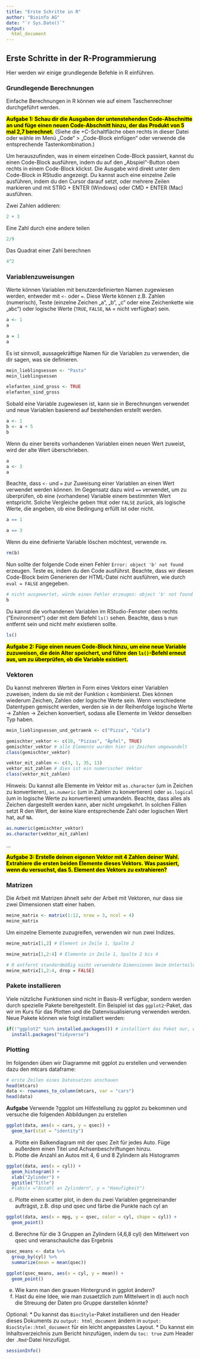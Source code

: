 ```yaml
---
title: "Erste Schritte in R"
author: "Bioinfo AG"
date: "`r Sys.Date()`"
output:
  html_document
---
```


## Erste Schritte in der R-Programmierung

Hier werden wir einige grundlegende Befehle in R einführen.

### Grundlegende Berechnungen

Einfache Berechnungen in R können wie auf einem Taschenrechner durchgeführt werden.

<mark>**Aufgabe 1: Schau dir die Ausgaben der untenstehenden Code-Abschnitte an und füge einen neuen Code-Abschnitt hinzu, der das Produkt von 5 mal 2,7 berechnet.**</mark> (Siehe die +C-Schaltfläche oben rechts in dieser Datei oder wähle im Menü „Code“ > „Code-Block einfügen“ oder verwende die entsprechende Tastenkombination.)

Um herauszufinden, was in einem einzelnen Code-Block passiert, kannst du einen Code-Block ausführen, indem du auf den „Abspiel“-Button oben rechts in einem Code-Block klickst. Die Ausgabe wird direkt unter dem Code-Block in RStudio angezeigt. Du kannst auch eine einzelne Zeile ausführen, indem du den Cursor darauf setzt, oder mehrere Zeilen markieren und mit STRG + ENTER (Windows) oder CMD + ENTER (Mac) ausführen.

Zwei Zahlen addieren:
```r
2 + 3
```

Eine Zahl durch eine andere teilen
```r
2/9
```

Das Quadrat einer Zahl berechnen
```r
4^2
```

### Variablenzuweisungen
Werte können Variablen mit benutzerdefinierten Namen zugewiesen werden, entweder mit `<-` oder `=`. Diese Werte können z.B. Zahlen (numerisch), Texte (einzelne Zeichen „a“, „b“, „c“ oder eine Zeichenkette wie „abc“) oder logische Werte (`TRUE`, `FALSE`, `NA` = nicht verfügbar) sein.
```r
a <- 1
a
```

```r
a = 1
a
```

Es ist sinnvoll, aussagekräftige Namen für die Variablen zu verwenden, die dir sagen, was sie definieren.
```r
mein_lieblingsessen <- "Pasta"
mein_lieblingsessen
```

```r
elefanten_sind_gross <- TRUE
elefanten_sind_gross
```

Sobald eine Variable zugewiesen ist, kann sie in Berechnungen verwendet und neue Variablen basierend auf bestehenden erstellt werden.
```r
a <- 1
b <- a + 5
b
```

Wenn du einer bereits vorhandenen Variablen einen neuen Wert zuweist, wird der alte Wert überschrieben.
```r
a
a <- 3
a
```

Beachte, dass `<-` und `=` zur Zuweisung einer Variablen an einen Wert verwendet werden können. Im Gegensatz dazu wird `==` verwendet, um zu überprüfen, ob eine (vorhandene) Variable einem bestimmten Wert entspricht. Solche Vergleiche geben `TRUE` oder `FALSE` zurück, als logische Werte, die angeben, ob eine Bedingung erfüllt ist oder nicht.
```r
a == 1
```

```r
a == 3
```

Wenn du eine definierte Variable löschen möchtest, verwende `rm`.
```r
rm(b)
```

Nun sollte der folgende Code einen Fehler `Error: object 'b' not found` erzeugen. Teste es, indem du den Code ausführst. Beachte, dass wir diesen Code-Block beim Generieren der HTML-Datei nicht ausführen, wie durch `eval = FALSE` angegeben.
```r
# nicht ausgewertet, würde einen Fehler erzeugen: object 'b' not found
b
```

Du kannst die vorhandenen Variablen im RStudio-Fenster oben rechts ("Environment") oder mit dem Befehl `ls()` sehen. Beachte, dass `b` nun entfernt sein und nicht mehr existieren sollte.
```r
ls()
```

<mark>**Aufgabe 2: Füge einen neuen Code-Block hinzu, um eine neue Variable zuzuweisen, die dein Alter speichert, und führe den `ls()`-Befehl erneut aus, um zu überprüfen, ob die Variable existiert.**</mark>

### Vektoren
Du kannst mehreren Werten in Form eines Vektors einer Variablen zuweisen, indem du sie mit der Funktion `c` kombinierst. Dies können wiederum Zeichen, Zahlen oder logische Werte sein. Wenn verschiedene Datentypen gemischt werden, werden sie in der Reihenfolge logische Werte -> Zahlen -> Zeichen konvertiert, sodass alle Elemente im Vektor denselben Typ haben.
```r
mein_lieblingsessen_und_getraenk <- c("Pizza", "Cola")

gemischter_vektor <- c(10, "Pizzas", "Äpfel", TRUE)
gemischter_vektor # alle Elemente wurden hier in Zeichen umgewandelt
class(gemischter_vektor)

vektor_mit_zahlen <- c(3, 1, 35, 13)
vektor_mit_zahlen # dies ist ein numerischer Vektor
class(vektor_mit_zahlen)
```

Hinweis: Du kannst alle Elemente im Vektor mit `as.character` (um in Zeichen zu konvertieren), `as.numeric` (um in Zahlen zu konvertieren) oder `as.logical` (um in logische Werte zu konvertieren) umwandeln. Beachte, dass alles als Zeichen dargestellt werden kann, aber nicht umgekehrt. In solchen Fällen setzt R den Wert, der keine klare entsprechende Zahl oder logischen Wert hat, auf `NA`.
```r
as.numeric(gemischter_vektor)
as.character(vektor_mit_zahlen)
```

...

<mark>**Aufgabe 3: Erstelle deinen eigenen Vektor mit 4 Zahlen deiner Wahl. Extrahiere die ersten beiden Elemente dieses Vektors. Was passiert, wenn du versuchst, das 5. Element des Vektors zu extrahieren?**</mark>

### Matrizen
Die Arbeit mit Matrizen ähnelt sehr der Arbeit mit Vektoren, nur dass sie zwei Dimensionen statt einer haben.
```r
meine_matrix <- matrix(1:12, nrow = 3, ncol = 4)
meine_matrix
```

Um einzelne Elemente zuzugreifen, verwenden wir nun zwei Indizes.
```r
meine_matrix[1,2] # Element in Zeile 1, Spalte 2

meine_matrix[1,2:4] # Elemente in Zeile 1, Spalte 2 bis 4

# R entfernt standardmäßig nicht verwendete Dimensionen beim Unterteilen
meine_matrix[1,2:4, drop = FALSE]
```


### Pakete installieren

Viele nützliche Funktionen sind nicht in Basis-R verfügbar, sondern werden durch spezielle Pakete bereitgestellt. Ein Beispiel ist das `ggplot2`-Paket, das wir im Kurs für das Plotten und die Datenvisualisierung verwenden werden. Neue Pakete können wie folgt installiert werden:
```r
if(!"ggplot2" %in% installed.packages()) # installiert das Paket nur, wenn es noch nicht verfügbar ist
  install.packages("tidyverse")
```


### Plotting
Im folgenden üben wir Diagramme mit ggplot zu erstellen und verwenden dazu den mtcars dataframe:
```r
# erste Zeilen eines Datensatzes anschauen
head(mtcars)
data <- rownames_to_column(mtcars, var = "cars")
head(data)
```

**Aufgabe** 
Verwende ?ggplot um Hilfestellung zu ggplot zu bekommen und versuche die folgenden Abbildungen zu erstellen
```r
ggplot(data, aes(x = cars, y = qsec)) +
  geom_bar(stat = "identity")
```

a) Plotte ein Balkendiagram mit der qsec Zeit für jedes Auto. Füge außerdem einen Titel und Achsenbeschriftungen hinzu.
b) Plotte die Anzahl an Autos mit 4, 6 und 8 Zylindern als Histogramm

```r
ggplot(data, aes(x = cyl)) + 
  geom_histogram() +
  xlab("Zylinder") +
  ggtitle("Title")
  #labs(x ="Anzahl an Zylindern", y = "Haeufigkeit")
```

c) Plotte einen scatter plot, in dem du zwei Variablen gegeneinander aufträgst, z.B. disp und qsec und färbe die Punkte nach cyl an
```r
ggplot(data, aes(x = mpg, y = qsec, color = cyl, shape = cyl)) + 
  geom_point() 
```

d) Berechne für die 3 Gruppen an Zylindern (4,6,8 cyl) den Mittelwert von qsec und veranschauliche das Ergebnis
```r
qsec_means <- data %>%
  group_by(cyl) %>%
  summarize(mean = mean(qsec))

ggplot(qsec_means, aes(x = cyl, y = mean)) + 
  geom_point() 
```


e) Wie kann man den grauen Hintergrund in ggplot ändern?
f) Hast du eine Idee, wie man zusaetzlich zum Mittelwert in d) auch noch die Streuung der Daten pro Gruppe darstellen könnte?

Optional:
* Du kannst das `BiocStyle`-Paket installieren und den Header dieses Dokuments zu `output: html_document` ändern in `output: BiocStyle::html_document` für ein leicht angepasstes Layout.
* Du kannst ein Inhaltsverzeichnis zum Bericht hinzufügen, indem du `toc: true` zum Header der `.Rmd`-Datei hinzufügst. 

```r
sessionInfo()
```
